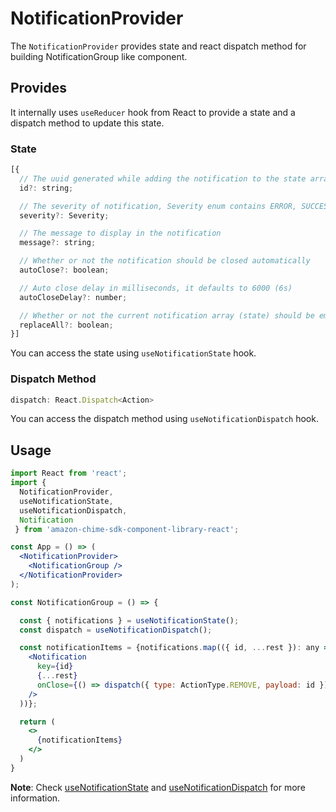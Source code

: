
<Meta title="UI Providers/NotificationProvider" />

# NotificationProvider

The `NotificationProvider` provides state and react dispatch method for building NotificationGroup like component.

## Provides

It internally uses `useReducer` hook from React to provide a state and a dispatch method to update this state.

### State

```javascript
[{
  // The uuid generated while adding the notification to the state array
  id?: string;

  // The severity of notification, Severity enum contains ERROR, SUCCESS, INFO, and WARNING
  severity?: Severity;

  // The message to display in the notification
  message?: string;

  // Whether or not the notification should be closed automatically
  autoClose?: boolean;

  // Auto close delay in milliseconds, it defaults to 6000 (6s)
  autoCloseDelay?: number;

  // Whether or not the current notification array (state) should be emptied
  replaceAll?: boolean;
}]
```

You can access the state using `useNotificationState` hook.

### Dispatch Method

```javascript
dispatch: React.Dispatch<Action>
```

You can access the dispatch method using `useNotificationDispatch` hook.

## Usage

```jsx
import React from 'react';
import {
  NotificationProvider,
  useNotificationState,
  useNotificationDispatch,
  Notification
 } from 'amazon-chime-sdk-component-library-react';

const App = () => (
  <NotificationProvider>
    <NotificationGroup />
  </NotificationProvider>
);

const NotificationGroup = () => {

  const { notifications } = useNotificationState();
  const dispatch = useNotificationDispatch();

  const notificationItems = {notifications.map(({ id, ...rest }): any => (
    <Notification
      key={id}
      {...rest}
      onClose={() => dispatch({ type: ActionType.REMOVE, payload: id })}
    />
  ))};

  return (
    <>
      {notificationItems}
    </>
  )
}
```

**Note**: Check [useNotificationState](/docs/ui-hooks-notification-usenotificationstate--page) and [useNotificationDispatch](/docs/ui-hooks-notification-usenotificationdispatch--page) for more information.
